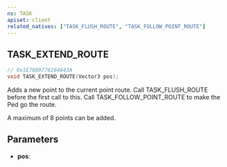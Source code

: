 ```yaml
---
ns: TASK
apiset: client
related_natives: ["TASK_FLUSH_ROUTE", "TASK_FOLLOW_POINT_ROUTE"]
---
```

## TASK_EXTEND_ROUTE

```c
// 0x1E7889778264843A
void TASK_EXTEND_ROUTE(Vector3 pos);
```

Adds a new point to the current point route. Call TASK_FLUSH_ROUTE before the first call to this. Call TASK_FOLLOW_POINT_ROUTE to make the Ped go the route.

A maximum of 8 points can be added.

## Parameters
* **pos**: